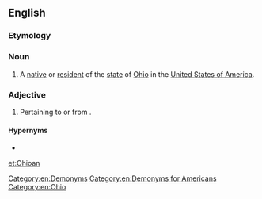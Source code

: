 ==English==

===Etymology===
{{suffix|Ohio|an|lang=en}}

===Noun===
{{en-noun}}

# A [[native]] or [[resident]] of the [[state]] of [[Ohio]] in the [[United States of America]].

===Adjective===
{{en-adj}}

# {{lb|en|rare}} Pertaining to or from {{l|en|Ohio}}.

====Hypernyms====
* {{l|en|American}}

[[Category:en:Demonyms]]
[[Category:en:Demonyms for Americans]]
[[Category:en:Ohio]]

[[et:Ohioan]]
